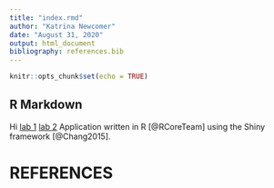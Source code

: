 ```yaml
---
title: "index.rmd"
author: "Katrina Newcomer"
date: "August 31, 2020"
output: html_document
bibliography: references.bib
---
```


```r
knitr::opts_chunk$set(echo = TRUE)
```

## R Markdown
Hi
[lab 1](lab1_kmn.html)
[lab 2](lab2_kmn.html)
Application written in R [@RCoreTeam] using the Shiny framework [@Chang2015].

# REFERENCES